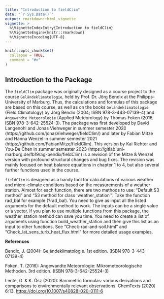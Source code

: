 ```yaml
---
title: "Introduction to fieldClim"
date: "`r Sys.Date()`"
output: rmarkdown::html_vignette
vignette: >
  %\VignetteIndexEntry{Introduction to fieldClim}
  %\VignetteEngine{knitr::rmarkdown}
  %\VignetteEncoding{UTF-8}
---
```




```r
knitr::opts_chunk$set(
  collapse = TRUE,
  comment = "#>"
)
```

## Introduction to the Package

The `fieldClim` package was originally designed as a course project to the course `Geländeklimatologie`, held by Prof. Dr. Jörg Bendix at the Philipps-University of Marburg. Thus, the calculations and formulas of this package are based on this course, as well as on the books `Geländeklimatologie` (Field Climatology) by Jörg Bendix (2004; ISBN 978-3-443-07139-4) and `Angewandte Meteorologie` (Applied Meteorology) by Thomas Foken (2016, ISBN 978-3-642-25524-3).
The package was first developed by David Langenohl and Jonas Viehweger in summer semester 2020 (https://github.com/jonasViehweger/fieldClim/) and later by Fabian Mitze and Hanna Wenzel in summer semester 2021 (https://github.com/FabianMitze/fieldClim).
This version by Kai Richter and You-De Chen in summer semester 2023 (https://gitlab.uni-marburg.de/fb19/ag-bendix/fieldClim) is a revision of the Mitze & Wenzel version with profound structural changes and bug fixes. The revision was mainly focused on heat balance equations in chapter 1 to 4, but also several further functions used in the course.

`fieldClim` is designed as a handy tool for calculations of various weather and micro-climate conditions based on the measurements of a weather station.
Almost for each function, there are two methods to use: “Default S3 method” and “S3 method for class 'weather_station'”. Take the function rad_bal for example (?rad_bal). You need to give as input all the listed arguments for the default method to work. The inputs can be a single value or a vector. If you plan to use multiple functions from this package, the weather_station method can save you time. You need to create a list of arguments using function build_weather_station and then give this list as an input to other functions. See "Check-rad-and-soil.html" and "Check_lat_sens_turb_heat_flux.html" for more detailed usage examples.


**References**

Bendix, J. (2004): Geländeklimatologie. 1st edition. (ISBN 978-3-443-07139-4)

Foken, T. (2016): Angewandte Meteorologie: Mikrometeorologische Methoden. 3rd edition. (ISBN 978-3-642-25524-3)

Lente, G. & K. Ősz (2020): Barometric formulas: various derivations and comparisons to environmentally relevant observations. ChemTexts (2020) 6:13. <https://doi.org/10.1007/s40828-020-0111-6>
